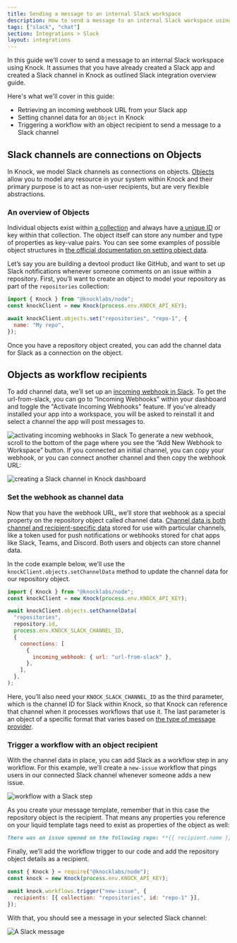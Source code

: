 ```yaml
---
title: Sending a message to an internal Slack workspace
description: How to send a message to an internal Slack workspace using Knock.
tags: ["slack", "chat"]
section: Integrations > Slack
layout: integrations
---
```


In this guide we'll cover to send a message to an internal Slack workspace using Knock. It assumes that you have already created a Slack app and created a Slack channel in Knock as outlined Slack integration overview guide.

Here's what we'll cover in this guide:

- Retrieving an incoming webhook URL from your Slack app
- Setting channel data for an `Object` in Knock
- Triggering a workflow with an object recipient to send a message to a Slack channel

## Slack channels are connections on Objects

In Knock, we model Slack channels as connections on objects. [Objects](/concepts/objects) allow you to model any resource in your system within Knock and their primary purpose is to act as non-user recipients, but are very flexible abstractions.

### An overview of Objects

Individual objects exist within [a collection](/concepts/objects#collection-naming) and always have [a unique ID](/concepts/objects#the-object-identifier) or key within that collection. The object itself can store any number and type of properties as key-value pairs. You can see some examples of possible object structures in [the official documentation on setting object data](/concepts/objects#sending-object-data-to-knock).

Let’s say you are building a devtool product like GitHub, and want to set up Slack notifications whenever someone comments on an issue within a repository. First, you’ll want to create an object to model your repository as part of the `repositories` collection:

```javascript
import { Knock } from "@knocklabs/node";
const knockClient = new Knock(process.env.KNOCK_API_KEY);

await knockClient.objects.set("repositories", "repo-1", {
  name: "My repo",
});
```

Once you have a repository object created, you can add the channel data for Slack as a connection on the object.

## Objects as workflow recipients

To add channel data, we’ll set up an [incoming webhook in Slack](https://api.slack.com/messaging/webhooks). To get the url-from-slack, you can go to “Incoming Webhooks” within your dashboard and toggle the "Activate Incoming Webhooks" feature. If you’ve already installed your app into a workspace, you will be asked to reinstall it and select a channel the app will post messages to.

<Image
  src="/images/integrations/chat/slack/activate-incoming-webhooks.png"
  className="rounded-md mx-auto border border-gray-200"
  alt="activating incoming webhooks in Slack"
  width={2000}
  height={1130}
/>
To generate a new webhook, scroll to the bottom of the page where you see the “Add
New Webhook to Workspace” button. If you connected an initial channel, you can copy
your webhook, or you can connect another channel and then copy the webhook URL:

<Image
  src="/images/integrations/chat/slack/copy-webhook.png"
  className="rounded-md mx-auto border border-gray-200"
  alt="creating a Slack channel in Knock dashboard"
  width={2000}
  height={1734}
/>

### Set the webhook as channel data

Now that you have the webhook URL, we’ll store that webhook as a special property on the repository object called channel data. [Channel data is both channel and recipient-specific data](https://docs.knock.app/managing-recipients/setting-channel-data) stored for use with particular channels, like a token used for push notifications or webhooks stored for chat apps like Slack, Teams, and Discord. Both users and objects can store channel data.

In the code example below, we’ll use the `knockClient.objects.setChannelData` method to update the channel data for our repository object.

```javascript
import { Knock } from "@knocklabs/node";
const knockClient = new Knock(process.env.KNOCK_API_KEY);

await knockClient.objects.setChannelData(
  "repositories",
  repository.id,
  process.env.KNOCK_SLACK_CHANNEL_ID,
  {
    connections: [
      {
        incoming_webhook: { url: "url-from-slack" },
      },
    ],
  },
);
```

Here, you’ll also need your `KNOCK_SLACK_CHANNEL_ID` as the third parameter, which is the channel ID for Slack within Knock, so that Knock can reference that channel when it processes workflows that use it. The last parameter is an object of a specific format that varies based on [the type of message provider](/managing-recipients/setting-channel-data#provider-data-requirements).

### Trigger a workflow with an object recipient

With the channel data in place, you can add Slack as a workflow step in any workflow. For this example, we’ll create a `new-issue` workflow that pings users in our connected Slack channel whenever someone adds a new issue.

<Image
  src="/images/integrations/chat/slack/workflow-with-slack-step.png"
  className="rounded-md mx-auto border border-gray-200"
  alt="workflow with a Slack step"
  width={2000}
  height={1450}
/>

As you create your message template, remember that in this case the repository object is the recipient. That means any properties you reference on your liquid template tags need to exist as properties of the object as well:

```markdown
There was an issue opened on the following repo: **{{ recipient.name }}**
```

Finally, we’ll add the workflow trigger to our code and add the repository object details as a recipient.

```javascript
const { Knock } = require("@knocklabs/node");
const knock = new Knock(process.env.KNOCK_API_KEY);

await knock.workflows.trigger("new-issue", {
  recipients: [{ collection: "repositories", id: "repo-1" }],
});
```

With that, you should see a message in your selected Slack channel:

<Image
  src="/images/integrations/chat/slack/slack-message.png"
  className="rounded-md mx-auto border border-gray-200"
  alt="A Slack message"
  width={2000}
  height={552}
/>
